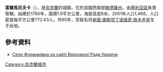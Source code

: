 {{coord|45|38|15|N|29|13|56|E|scale:30000|display=title}}

'''富爾馬尼夫卡'''（{{lang-uk|Фурманівка}}），是[[烏克蘭|烏克蘭]]的城鎮，位於該國西南部[[敖德薩州|敖德薩州]]，由[[基利亞區|基利亞區]]負責管轄，始建於1760年，面積1.9平方公里，海拔高度8米，2001年人口1,468，人口密度每平方公里772.63人。1895年，苏联名将[[谢苗·康斯坦丁诺维奇·铁木辛哥|谢苗·康斯坦丁诺维奇·铁木辛哥]]生于此地。

==參考資料==
* [http://w1.c1.rada.gov.ua/pls/z7502/A005?rf7571=24216 Село Фурманівка на сайті Верховної Ради України]{{dead link|date=2017年12月 |bot=InternetArchiveBot |fix-attempted=yes }}

{{Ukraine-geo-stub}}
[[Category:烏克蘭城市|Category:烏克蘭城市]]